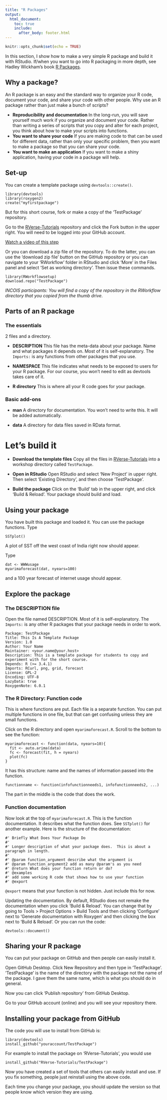 ```yaml
---
title: "R Packages"
output:
  html_document:
    toc: true
    include:
      after_body: footer.html
---
```


```r
knitr::opts_chunk$set(echo = TRUE)
```

In this section, I show how to make a very simple R package and build it with RStudio.  If/when you want to go into R packaging in more depth, see Hadley Wickham's book [R Packages](http://r-pkgs.had.co.nz/).

## Why a package?

An R package is an easy and the standard way to organize your R code, document your code, and share your code with other people.  Why use an R package rather than just make a bunch of scripts?

* **Reproducibility and documentation**  In the long-run, you will save yourself much work if you organize and document your code.  Rather than writing a series of scripts that you copy and alter for each project, you think about how to make your scripts into functions.
* **You want to share your code**  If you are making code to that can be used for different data, rather than only your specific problem, then you want to make a package so that you can share your code.
* **You want to make an application**  If you want to make a shiny application, having your code in a package will help.

## Set-up

You can create a template package using `devtools::create()`.

```
library(devtools)
library(roxygen2)
create("myfirstpackage")
```

But for this short course, fork or make a copy of the 'TestPackage' repository.

Go to the [RVerse-Tutorials\TestPackage](https://github.com/RVerse-Tutorials/TestPackage) repository and click the Fork button in the upper right.  You will need to be logged into your GitHub account.
 
[Watch a video of this step](https://youtu.be/xeeKrGuaFRg)

Or you can download a zip file of the repository.  To do the latter, you can use the 'download zip file' button on the GitHub repository or you can navigate to your 'RWorkflow' folder in RStudio and click 'More' in the Files panel and select 'Set as working directory'. Then issue these commands.

```
library(RWorkflowsetup)
download.repo("TestPackage")
```


*INCOIS participants: You will find a copy of the repository in the RWorkflow directory that you copied from the thumb drive.*

## Parts of an R package

### The essentials

2 files and a directory.

* **DESCRIPTION** This file has the meta-data about your package.  Name and what packages it depends on.  Most of it is self-explanatory.  The `Imports:` is any functions from other packages that you use.

* **NAMESPACE** This file indicates what needs to be exposed to users for your R package. For our course, you won't need to edit as devtools takes care of it.

* **R directory** This is where all your R code goes for your package.

### Basic add-ons

* **man** A directory for documentation.  You won't need to write this.  It will be added automatically.

* **data** A directory for data files saved in RData format.

# Let's build it

* **Download the template files** Copy all the files in [RVerse-Tutorials\TestPackage](https://github.com/RVerse-Tutorials/TestPackage) into a workshop directory called `TestPackage`.

* **Open in RStudio** Open RStudio and select 'New Project' in upper right. Then select 'Existing Directory', and then choose 'TestPackage'.

* **Build the package** Click on the 'Build' tab in the upper right, and click 'Build & Reload'.  Your package should build and load.

## Using your package

You have built this package and loaded it.  You can use the package functions.  Type 
```
SSTplot()
```
A plot of SST off the west coast of India right now should appear.

Type 
```
dat <- WWWusage
myarimaforecast(dat, nyears=100)
```
and a 100 year forecast of internet usage should appear.

## Explore the package

### The DESCRIPTION file

Open the file named DESCRIPTION.  Most of it is self-explanatory.  The `Imports:` is any other R packages that your package needs in order to work.

```
Package: TestPackage
Title: This Is A Template Package
Version: 1.0
Author: Your Name
Maintainer: <your.name@your.host>
Description: This is a template package for students to copy and experiment with for the short course.
Depends: R (>= 3.4.1)
Imports: RCurl, png, grid, forecast
License: GPL-2
Encoding: UTF-8
LazyData: true
RoxygenNote: 6.0.1
```

### The R Directory: Function code

This is where functions are put.  Each file is a separate function.  You can put multiple functions in one file, but that can get confusing unless they are small functions.

Click on the R directory and open `myarimaforecast.R`.  Scroll to the bottom to see the function:

```
myarimaforecast <- function(data, nyears=10){
  fit <- auto.arima(data)
  fc <- forecast(fit, h = nyears)
  plot(fc)
}
```

It has this structure: name and the names of information passed into the function.
```
functionname <- function(infofunctionneeds1, infofunctionneeds2, ...)
```

The part in the middle is the code that does the work.

### Function documentation

Now look at the top of `myarimaforecast.R`.  This is the function documentation.  It describes what the function does.  See `SSTplot()` for another example.  Here is the structure of the documentation:

```
#' Briefly What Does Your Package Do
#'
#' Longer description of what your package does.  This is about a paragraph in length.
#'
#' @param function_argument describe what the argument is
#' @param function_argument2 add as many @param's as you need
#' @return What does your function return or do?
#' @examples
#' add some working R code that shows how to use your function
#' @export
```

`@export` means that your function is not hidden.  Just include this for now.

Updating the documentation.  By default, RStudio does not remake the documentation when you click 'Build & Reload'.  You can change that by going to Tools > Project Options > Build Tools and then clicking 'Configure' next to 'Generate documentation with Roxygen' and then clicking the box next to 'Build & Reload'.  Or you can run the code:

```
devtools::document()
```

## Sharing your R package

You can put your package on GitHub and then people can easily install it.

Open GitHub Desktop.  Click New Repository and then type in 'TestPackage'.  'TestPackage' is the name of the directory with the package not the name of the package.  I gave them the same name, which is what you should do in general.

Now you can click 'Publish repository' from GitHub Desktop.

Go to your GitHub account (online) and you will see your repository there.

## Installing your package from GitHub

The code you will use to install from GitHub is:

```
library(devtools)
install_github("youraccount/TestPackage")
```

For example to install the package on 'RVerse-Tutorials', you would use
```
install_github("RVerse-Tutorials/TestPackage")
```


Now you have created a set of tools that others can easily install and use.  If you fix something, people just reinstall using the above code.  

Each time you change your package, you should update the version so that people know which version they are using.


